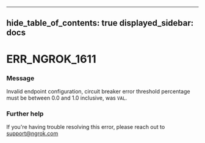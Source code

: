 

---
hide_table_of_contents: true
displayed_sidebar: docs
---


# ERR_NGROK_1611

### Message
Invalid endpoint configuration, circuit breaker error threshold percentage must be between 0.0 and 1.0 inclusive, was `VAL`.

<ErrorDetails />



### Further help
If you're having trouble resolving this error, please reach out to [support@ngrok.com](mailto:support@ngrok.com?subject=Help%20with%20ERR_NGROK_1611)


